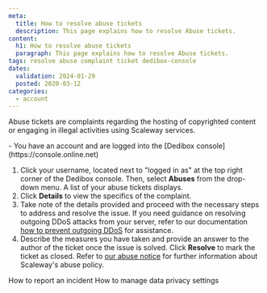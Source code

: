 ```yaml
---
meta:
  title: How to resolve abuse tickets
  description: This page explains how to resolve Abuse tickets.
content:
  h1: How to resolve abuse tickets
  paragraph: This page explains how to resolve Abuse tickets.
tags: resolve abuse complaint ticket dedibox-console 
dates:
  validation: 2024-01-29
  posted: 2020-03-12
categories:
  - account
---
```


Abuse tickets are complaints regarding the hosting of copyrighted content or engaging in illegal activities using Scaleway services.

<Message type="requirement">
  - You have an account and are logged into the [Dedibox console](https://console.online.net) 
</Message>


1. Click your username, located next to "logged in as" at the top right corner of the Dedibox console. Then, select **Abuses** from the drop-down menu. A list of your abuse tickets displays.
2. Click **Details** to view the specifics of the complaint.
3. Take note of the details provided and proceed with the necessary steps to address and resolve the issue. If you need guidance on resolving outgoing DDoS attacks from your server, refer to our documentation [how to prevent outgoing DDoS](/compute/instances/reference-content/preventing-outgoing-ddos/) for assistance.
4. Describe the measures you have taken and provide an answer to the author of the ticket once the issue is solved. Click **Resolve** to mark the ticket as closed.
    <Message type="note">
      Refer to [our abuse notice](https://www.scaleway.com/en/abuse-notice/) for further information about Scaleway's abuse policy.
    </Message>

<Navigation title="See also">
  <PreviousButton to="/dedibox-console/account/how-to/report-incident">How to report an incident</PreviousButton>
  <NextButton to="/dedibox-console/account/how-to/manage-data-settings/">How to manage data privacy settings</NextButton>
</Navigation>